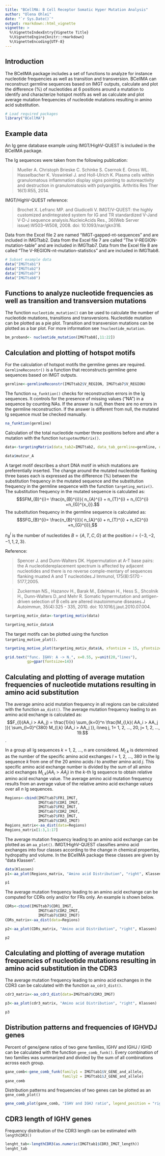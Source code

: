 ---
title: "BCellMA: B Cell Receptor Somatic Hyper Mutation Analysis"
author: "Olena Ohlei"
date: "`r Sys.Date()`"
output: rmarkdown::html_vignette
vignette: >
  %\VignetteIndexEntry{Vignette Title}
  %\VignetteEngine{knitr::rmarkdown}
  %\VignetteEncoding{UTF-8}
---
## Introduction


The BCellMA package includes a set of functions to analyze for instance nucleotide frequencies as well as transition and  transversion. BCellMA can reconstruct germline sequences based on IMGT outputs, calculate and plot the difference (%) of nucleotides at 6 positions around a mutation to identify and characterize hotspot motifs as well as calculate and plot average mutation frequencies of nucleotide mutations resulting in amino acid substitution.



```{r, fig.show='hold'}
# Load required packages
library("BCellMA")
```

## Example data

An Ig gene database example using IMGT/HighV-QUEST is included in the BCellMA package. 

The Ig sequences were taken from the following publication: 

> Mueller A. Christoph Brieske C. Schinke S. Csernok E. Gross WL. Hasselbacher K. Voswinkel J. and Holl-Ulrich K. Plasma cells within granulomatous inflammation display signs pointing to autoreactivity and destruction in granulomatosis with polyangiitis. Arthritis Res Ther 16(1):R55, 2014.

IMGT/HighV-QUEST reference:

> Brochet X. Lefranc MP. and Giudicelli V. IMGT/V-QUEST: the highly customized andintegrated system for IG and TR standardized V-Jand V-D-J sequence analysis.NucleicAcids Res., 36(Web Server issue):W503–W508, 2008. doi: 10.1093/nar/gkn316.

Data from the Excel file 2 are named “IMGT-gapped-nt-sequences” and are included in IMGTtab2. Data from the Excel file 7 are called “The V-REGION-mutation-table” and are included in IMGTtab7. Data from the Excel file 8 are called “The V-REGION-nt-mutation-statistics” and are included in IMGTtab8.

```{r, echo=TRUE, results='asis'}
# Subset example data
data("IMGTtab1")
data("IMGTtab2")
data("IMGTtab7")
data("IMGTtab8")
```


## Functions to analyze nucleotide frequencies as well as transition and transversion mutations

The function `nucleotide_mutation()` can be used to calculate the number of nucleotide mutations, transitions and transversions. Nucleotide mutation can be plotted as a pie plot. Transition and transversion mutations can be plotted as a bar plot. For more information see `?nucleotide_mutation`.

```{r, echo=TRUE, results='asis', fig.height=4, fig.width=6}

bm_proband<- nucleotide_mutation(IMGTtab8[,11:22])

```

## Calculation and plotting of hotspot motifs

For the calculation of hotspot motifs the germline genes are required. `GermlineReconstr()` is a function that reconstructs germline gene sequences based on IMGT outputs.

```{r, echo=TRUE, results='markup'}

germline<-germlineReconstr(IMGTtab2$V_REGION, IMGTtab7$V_REGION)

```

The function `na_funktion()` checks for reconstruction errors in the Ig sequences. It controls for the presence of missing values (“NA”) in a sequence by counting NAs. If the answer is null, then there are no errors in the germline reconstruction. If the answer is different from null, the mutated Ig sequence must be checked manually.

```{r, echo=TRUE }

na_funktion(germline)

```

Calculation of the total nucleotide number three positions before and after a mutation with the function `hotspotmutMatrix()`.

```{r, echo=TRUE, results='markup'}
data<-targetingMatrix(data_tab2=IMGTtab2, data_tab_germline=germline, data_tab7=IMGTtab7)

data$mutzur_A
```


A target motif describes a short DNA motif in which mutations are preferentially inserted. The change around the mutated nucleotide flanking three bases each is expressed as the difference (%) between the substitution frequency in the mutated sequence and the substitution frequency in the germline sequence with the function `targeting_motiv()`. 
The substitution frequency in the mutated sequence is calculated as: $$SFM_{B}^{i}= \frac{n_{B}^{i}}{ n_{A}^{i} + n_{T}^{i} + n_{C}^{i} +n_{G}^{x_i}}.$$
The substitution frequency in the germline sequence is calculated as: $$SFG_{B}^{i}= \frac{n_{B}^{i}}{ n_{A}^{i} + n_{T}^{i} + n_{C}^{i} +n_{G}^{i}},$$

$n_{B}^{i}$ is the number of nucleotides $B=\{A, T, C, G\}$ at the position $i= \{-3, -2, -1, 1, 2, 3\}$.

Reference:

> Spencer J. and Dunn-Walters DK.  Hypermutation at A-T base pairs: the A nucleotidereplacement spectrum is affected by adjacent nucleotides and there is no reverse comple-mentary of sequences flanking muated A and T nucleotides.J Immunol, 175(8):5170 - 5177,2005.

> Zuckerman NS., Hazanov H., Barak M., Edelman H., Hess S., Shcolnik H., Dunn-Walters D.,and Mehr R. Somatic hypermutation and antigen-driven selection of B cells are altered inautoimmune diseases.J Autoimmun, 35(4):325 - 335, 2010. doi: 10.1016/j.jaut.2010.07.004.

```{r, echo=TRUE, results='markup'}
targeting_motiv_data<-targeting_motiv(data)

targeting_motiv_data$A
```

The target motifs can be plotted using the function `targeting_motive_plot()`.

```{r, echo=TRUE, results = 'axis', fig.width=6, fig.height=5}

targeting_motive_plot(targeting_motiv_data$A, xfontsize = 15, yfontsize = 15, xlim=20 )

grid.text("func. IGHV: A -> N.", x=0.55, y=unit(20,"lines"),
          gp=gpar(fontsize=14))
```

## Calculating and plotting of average mutation frequencies of nucleotide mutations resulting in amino acid substitution

The average amino acid mutation frequency in all regions can be calculated with the function `aa_dist()`. The average mutation frequency leading to an amino acid exchange is calculated as: $$F_{l}(AA_i > AA_j) = \frac{1}{n} \sum_{k=0}^n \frac{M_{l,k}( AA_i > AA_j )}{ \sum_{l=0}^{380} M_{l,k} (AA_i > AA_j )}, i\neq j, 1= 1, 2, ..., 20, j= 1, 2, ..., 19.$$.

In a group all Ig sequences $k$ = 1, 2, ..., n are considered. $M_{l,k}$ is determined as the number of the specific amino acid exchanges $l$ = 1, 2, ..., 380 in the Ig sequence $k$ from one of the 20 amino acids $i$ to another amino acid $j$. This specific amino acid exchange number is divided by the sum of all amino acid exchanges $M_{l,k} (AA_i > AA_j )$ in the $k$-th Ig sequence to obtain relative amino acid exchange value. The average amino acid mutation frequency results from an average value of the relative amino acid exchange values over all $n$ Ig sequences. 

```{r, echo=TRUE, results='markup'}

Regions<-cbind(IMGTtab7$FR1_IMGT,
               IMGTtab7$CDR1_IMGT,
               IMGTtab7$FR2_IMGT,
               IMGTtab7$CDR2_IMGT,
               IMGTtab7$FR3_IMGT,
               IMGTtab7$CDR3_IMGT)
Regions_matrix<-aa_dist(data=Regions)
Regions_matrix[1:3,1:17]

```

The average mutation frequency leading to an amino acid exchange can be plotted as an `aa_plot()`.  IMGT/HighV-QUEST classifies amino acid exchanges into four classes according to the change in chemical properties, hydropathy and volume. In the BCellMA package these classes are given by “data Klassen”.


```{r , echo=T, results='hide', warning=FALSE, fig.height=4, fig.keep='none'}

data(Klassen)
p1<-aa_plot(Regions_matrix, "Amino acid Distribution", "right", Klassen)
```



```{r, echo=F, results='hold', warning=FALSE, fig.width=6, fig.height=4}

p1

```

The average mutation frequency leading to an amino acid exchange can be computed for CDRs only and/or for FRs only. An example is shown below. 

```{r,echo=TRUE, warning=FALSE, fig.height=6}

CDRs<-cbind(IMGTtab7$CDR1_IMGT,
               IMGTtab7$CDR2_IMGT,
               IMGTtab7$CDR3_IMGT)
CDRs_matrix<-aa_dist(data=Regions)

```


```{r , echo=T, results='hide', warning=FALSE, fig.width=6, fig.keep='none'}


p2<-aa_plot(CDRs_matrix, "Amino acid Distribution", "right", Klassen)

```

```{r, echo=F, results='hold', warning=FALSE, fig.width=6, fig.height=4}

p2

```


## Calculating and plotting of average mutation frequencies of nucleotide mutations resulting in amino acid substitution in the CDR3

The average mutation frequency leading to amino acid exchanges in the CDR3 can be calculated with the function `aa_cdr3_dist()`.

```{r , echo=TRUE, warning=FALSE, fig.height=4}

cdr3_matrix<-aa_cdr3_dist(data=IMGTtab7$CDR3_IMGT)

```

```{r , echo=T, results='hide', warning=FALSE, fig.height=6, fig.keep='none'}


p3<-aa_plot(cdr3_matrix, "Amino acid Distribution", "right", Klassen)

```

```{r, echo=F, results='hold', warning=FALSE, fig.width=6, fig.height=4}

p3

```

## Distribution patterns and frequencies of IGHVDJ genes

Percent of gene/gene ratios of two gene families, IGHV and IGHJ / IGHD can be calculated with the function `gene_comb_funk()`. Every combination of two families was summarized and divided by the sum of all combinations across each group. 


```{r , echo=TRUE, warning=FALSE, fig.height=4}

gane_comb<-gene_comb_funk(family1 = IMGTtab1$V_GENE_and_allele,
                          family2 = IMGTtab1$J_GENE_and_allele)
gane_comb

```

Distribution patterns and frequencies of two genes can be plotted as an `gene_comb_plot()`

```{r , echo=TRUE, warning=FALSE, fig.width=6, fig.height=4}

gene_comb_plot(gane_comb, "IGHV and IGHJ ratio", legend_position = "right", a = 35, b = 0.5)
```

## CDR3 length of IGHV genes

Frequency distribution of the CDR3 length can be estimated with `lengthCDR3()`

```{r , echo=TRUE, warning=FALSE, fig.width=6, fig.height=4}

lenght_tab<-lengthCDR3(as.numeric(IMGTtab1$CDR3_IMGT_length))
lenght_tab
```
